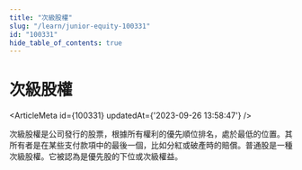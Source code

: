 ```yaml
---
title: "次級股權"
slug: "/learn/junior-equity-100331"
id: "100331"
hide_table_of_contents: true
---
```



# 次級股權

<ArticleMeta id={100331} updatedAt={'2023-09-26 13:58:47'} />
<div className='border-solid border-b border-t-0 my-4 border-[var(--ifm-color-gray-300)]' />

次級股權是公司發行的股票，根據所有權利的優先順位排名，處於最低的位置。其所有者是在某些支付款項中的最後一個，比如分紅或破產時的賠償。普通股是一種次級股權。它被認為是優先股的下位或次級權益。
